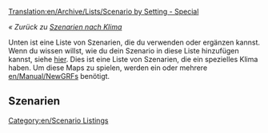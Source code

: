 [[Translation:en/Archive/Lists/Scenario by Setting - Special]]

''« Zurück zu [[de/Archive/Lists/Szenarien nach Klima|Szenarien nach Klima]]''

[[Category:en/Scenario Listings]]

Unten ist eine Liste von Szenarien, die du verwenden oder ergänzen kannst. Wenn du wissen willst, wie du dein Szenario in diese Liste hinzufügen kannst, siehe [[en/Player Made Scenarios|hier]]. Dies ist eine Liste von Szenarien, die ein spezielles Klima haben. Um diese Maps zu spielen, werden ein oder mehrere [[en/Manual/NewGRF]]s benötigt.

==Szenarien==
